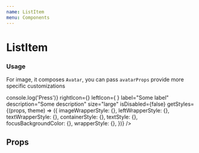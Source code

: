 ```yaml
---
name: ListItem
menu: Components
---
```



# ListItem

### Usage

For image, it composes `Avatar`, you can pass `avatarProps` provide more specific customizations

<Playground>
  <ListItem
    onPress={() => console.log('Press')}
    rightIcon={<Icon color="#7e7e7e" size={24} name="chevron-right" />}
    leftIcon={
      <Avatar size={45} source={{ uri: 'https://picsum.photos/200/200' }} />
    }
    label="Some label"
    description="Some description"
    size="large"
    isDisabled={false}
    getStyles={(props, theme) => ({
      imageWrapperStyle: {},
      leftWrapperStyle: {},
      textWrapperStyle: {},
      containerStyle: {},
      textStyle: {},
      focusBackgroundColor: {},
      wrapperStyle: {},
    })}
  />
</Playground>

## Props

<PropsTable of={ListItem} />
